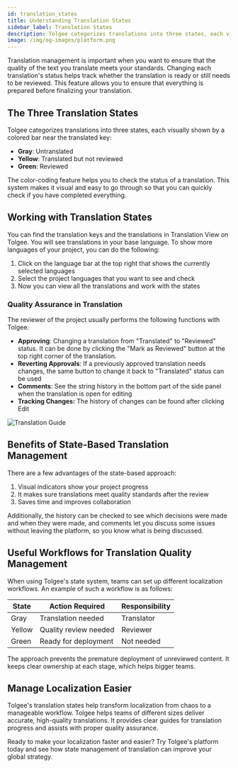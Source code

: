 ```yaml
---
id: translation_states
title: Understanding Translation States
sidebar_label: Translation States
description: Tolgee categorizes translations into three states, each visually shown by a colored bar near the translated key.
image: /img/og-images/platform.png
---
```



Translation management is important when you want to ensure that the quality of the text you translate meets your standards. Changing each translation's status helps track whether the translation is ready or still needs to be reviewed. This feature allows you to ensure that everything is prepared before finalizing your translation.

## The Three Translation States

Tolgee categorizes translations into three states, each visually shown by a colored bar near the translated key:

- **Gray**: Untranslated
- **Yellow**: Translated but not reviewed
- **Green**: Reviewed

<ScreenshotWrapper
  src="/img/docs/platform/translation-states-example.png"
  alt="Quality assurance in translation three states"
/>

The color-coding feature helps you to check the status of a translation. This system makes it visual and easy to go through so that you can quickly check if you have completed everything.

## Working with Translation States

You can find the translation keys and the translations in Translation View on Tolgee. You will see translations in your base language. To show more languages of your project, you can do the following:

1. Click on the language bar at the top right that shows the currently selected languages
2. Select the project languages that you want to see and check
3. Now you can view all the translations and work with the states

### Quality Assurance in Translation

The reviewer of the project usually performs the following functions with Tolgee:

- **Approving**: Changing a translation from "Translated" to "Reviewed" status. It can be done by clicking the "Mark as Reviewed" button at the top right corner of the translation.
- **Reverting Approvals**: If a previously approved translation needs changes, the same button to change it back to "Translated" status can be used
- **Comments**: See the string history in the bottom part of the side panel when the translation is open for editing
- **Tracking Changes:** The history of changes can be found after clicking Edit

![Translation Guide](/img/docs/platform/tolgee-translation-states-guide.gif)

## Benefits of State-Based Translation Management

There are a few advantages of the state-based approach:

1. Visual indicators show your project progress
2. It makes sure translations meet quality standards after the review
3. Saves time and improves collaboration

Additionally, the history can be checked to see which decisions were made and when they were made, and comments let you discuss some issues without leaving the platform, so you know what is being discussed.

## Useful Workflows for Translation Quality Management

When using Tolgee's state system, teams can set up different localization workflows. An example of such a workflow is as follows:

| State | Action Required | Responsibility |
| --- | --- | --- |
| Gray | Translation needed | Translator |
| Yellow | Quality review needed | Reviewer |
| Green | Ready for deployment | Not needed |

The approach prevents the premature deployment of unreviewed content. It keeps clear ownership at each stage, which helps bigger teams.

## Manage Localization Easier

Tolgee's translation states help transform localization from chaos to a manageable workflow. Tolgee helps teams of different sizes deliver accurate, high-quality translations. It provides clear guides for translation progress and assists with proper quality assurance.

Ready to make your localization faster and easier? Try Tolgee's platform today and see how state management of translation can improve your global strategy.